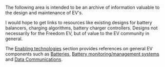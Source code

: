 The following area is intended to be an archive of information valuable
to the design and maintenance of EV's.

I would hope to get links to resources like existing designs for
battery balancers, charging algorithms, battery charger controllers.
Designs not necessarily for the Freedom EV, but of value to
the EV community in general.

The [[Enabling technologies]] section provides references
on general EV components such as
[[Batteries]],
[[Battery monitoring/management systems]] and
[[Data Communications]].